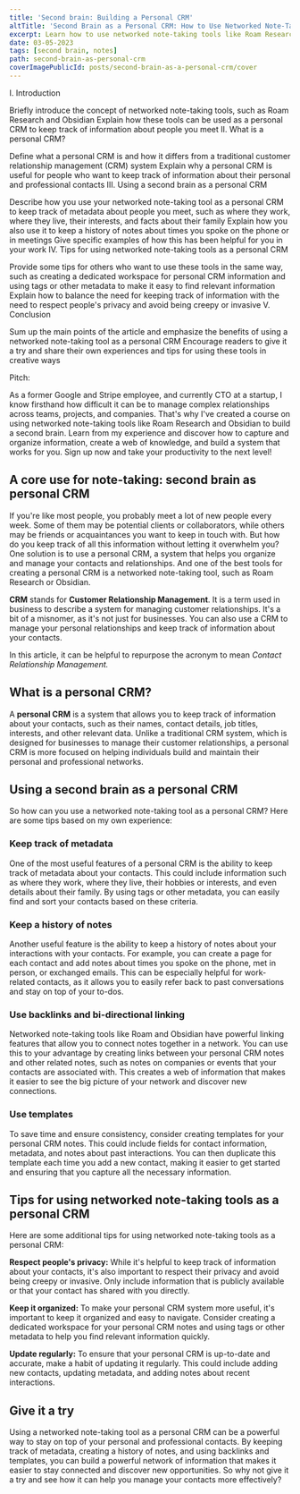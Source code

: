 ```yaml
---
title: 'Second brain: Building a Personal CRM'
altTitle: 'Second Brain as a Personal CRM: How to Use Networked Note-Taking Tools to Keep Track of Your Contacts'
excerpt: Learn how to use networked note-taking tools like Roam Research and Obsidian as a personal CRM to keep track of your contacts and stay organized.
date: 03-05-2023
tags: [second brain, notes]
path: second-brain-as-personal-crm
coverImagePublicId: posts/second-brain-as-a-personal-crm/cover
---
```


I. Introduction

Briefly introduce the concept of networked note-taking tools, such as Roam Research and Obsidian
Explain how these tools can be used as a personal CRM to keep track of information about people you meet
II. What is a personal CRM?

Define what a personal CRM is and how it differs from a traditional customer relationship management (CRM) system
Explain why a personal CRM is useful for people who want to keep track of information about their personal and professional contacts
III. Using a second brain as a personal CRM

Describe how you use your networked note-taking tool as a personal CRM to keep track of metadata about people you meet, such as where they work, where they live, their interests, and facts about their family
Explain how you also use it to keep a history of notes about times you spoke on the phone or in meetings
Give specific examples of how this has been helpful for you in your work
IV. Tips for using networked note-taking tools as a personal CRM

Provide some tips for others who want to use these tools in the same way, such as creating a dedicated workspace for personal CRM information and using tags or other metadata to make it easy to find relevant information
Explain how to balance the need for keeping track of information with the need to respect people's privacy and avoid being creepy or invasive
V. Conclusion

Sum up the main points of the article and emphasize the benefits of using a networked note-taking tool as a personal CRM
Encourage readers to give it a try and share their own experiences and tips for using these tools in creative ways

Pitch:

As a former Google and Stripe employee, and currently CTO at a startup, I know firsthand how difficult it can be to manage complex relationships across teams, projects, and companies. That's why I've created a course on using networked note-taking tools like Roam Research and Obsidian to build a second brain. Learn from my experience and discover how to capture and organize information, create a web of knowledge, and build a system that works for you. Sign up now and take your productivity to the next level!

## A core use for note-taking: second brain as personal CRM

If you're like most people, you probably meet a lot of new people every week. Some of them may be potential clients or collaborators, while others may be friends or acquaintances you want to keep in touch with. But how do you keep track of all this information without letting it overwhelm you? One solution is to use a personal CRM, a system that helps you organize and manage your contacts and relationships. And one of the best tools for creating a personal CRM is a networked note-taking tool, such as Roam Research or Obsidian.

<Aside>

**CRM** stands for **Customer Relationship Management**. It is a term used in business to describe a system for managing customer relationships. It's a bit of a misnomer, as it's not just for businesses. You can also use a CRM to manage your personal relationships and keep track of information about your contacts.

In this article, it can be helpful to repurpose the acronym to mean _Contact Relationship Management._

</Aside>

## What is a personal CRM?

A **personal CRM** is a system that allows you to keep track of information about your contacts, such as their names, contact details, job titles, interests, and other relevant data. Unlike a traditional CRM system, which is designed for businesses to manage their customer relationships, a personal CRM is more focused on helping individuals build and maintain their personal and professional networks.

## Using a second brain as a personal CRM

So how can you use a networked note-taking tool as a personal CRM? Here are some tips based on my own experience:

### Keep track of metadata

One of the most useful features of a personal CRM is the ability to keep track of metadata about your contacts. This could include information such as where they work, where they live, their hobbies or interests, and even details about their family. By using tags or other metadata, you can easily find and sort your contacts based on these criteria.

### Keep a history of notes

Another useful feature is the ability to keep a history of notes about your interactions with your contacts. For example, you can create a page for each contact and add notes about times you spoke on the phone, met in person, or exchanged emails. This can be especially helpful for work-related contacts, as it allows you to easily refer back to past conversations and stay on top of your to-dos.

### Use backlinks and bi-directional linking

Networked note-taking tools like Roam and Obsidian have powerful linking features that allow you to connect notes together in a network. You can use this to your advantage by creating links between your personal CRM notes and other related notes, such as notes on companies or events that your contacts are associated with. This creates a web of information that makes it easier to see the big picture of your network and discover new connections.

### Use templates

To save time and ensure consistency, consider creating templates for your personal CRM notes. This could include fields for contact information, metadata, and notes about past interactions. You can then duplicate this template each time you add a new contact, making it easier to get started and ensuring that you capture all the necessary information.

## Tips for using networked note-taking tools as a personal CRM

Here are some additional tips for using networked note-taking tools as a personal CRM:

**Respect people's privacy:** While it's helpful to keep track of information about your contacts, it's also important to respect their privacy and avoid being creepy or invasive. Only include information that is publicly available or that your contact has shared with you directly.

**Keep it organized:** To make your personal CRM system more useful, it's important to keep it organized and easy to navigate. Consider creating a dedicated workspace for your personal CRM notes and using tags or other metadata to help you find relevant information quickly.

**Update regularly:** To ensure that your personal CRM is up-to-date and accurate, make a habit of updating it regularly. This could include adding new contacts, updating metadata, and adding notes about recent interactions.

## Give it a try

Using a networked note-taking tool as a personal CRM can be a powerful way to stay on top of your personal and professional contacts. By keeping track of metadata, creating a history of notes, and using backlinks and templates, you can build a powerful network of information that makes it easier to stay connected and discover new opportunities. So why not give it a try and see how it can help you manage your contacts more effectively?
